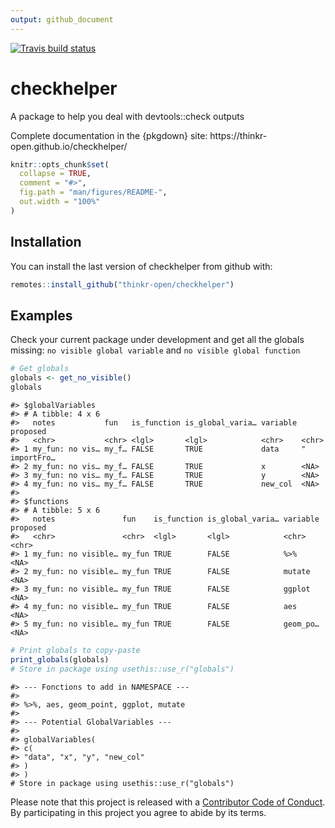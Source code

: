 ```yaml
---
output: github_document
---
```


<!-- README.md is generated from README.Rmd. Please edit that file -->

<!-- badges: start -->
[![Travis build status](https://travis-ci.org/ThinkR-open/checkhelper.svg?branch=master)](https://travis-ci.org/ThinkR-open/checkhelper)
<!-- badges: end -->
  
# checkhelper
A package to help you deal with devtools::check outputs

Complete documentation in the {pkgdown} site: https://thinkr-open.github.io/checkhelper/

```r
knitr::opts_chunk$set(
  collapse = TRUE,
  comment = "#>",
  fig.path = "man/figures/README-",
  out.width = "100%"
)
```


## Installation

You can install the last version of checkhelper from github with:

``` r
remotes::install_github("thinkr-open/checkhelper")
```



## Examples

Check your current package under development and get all the globals missing: `no visible global variable` and `no visible global function`


```r
# Get globals
globals <- get_no_visible()
globals
```
```
#> $globalVariables
#> # A tibble: 4 x 6
#>   notes           fun   is_function is_global_varia… variable proposed     
#>   <chr>           <chr> <lgl>       <lgl>            <chr>    <chr>        
#> 1 my_fun: no vis… my_f… FALSE       TRUE             data     "  importFro…
#> 2 my_fun: no vis… my_f… FALSE       TRUE             x        <NA>         
#> 3 my_fun: no vis… my_f… FALSE       TRUE             y        <NA>         
#> 4 my_fun: no vis… my_f… FALSE       TRUE             new_col  <NA>         
#> 
#> $functions
#> # A tibble: 5 x 6
#>   notes               fun    is_function is_global_varia… variable proposed
#>   <chr>               <chr>  <lgl>       <lgl>            <chr>    <chr>   
#> 1 my_fun: no visible… my_fun TRUE        FALSE            %>%      <NA>    
#> 2 my_fun: no visible… my_fun TRUE        FALSE            mutate   <NA>    
#> 3 my_fun: no visible… my_fun TRUE        FALSE            ggplot   <NA>    
#> 4 my_fun: no visible… my_fun TRUE        FALSE            aes      <NA>    
#> 5 my_fun: no visible… my_fun TRUE        FALSE            geom_po… <NA>
```

```r
# Print globals to copy-paste
print_globals(globals)
# Store in package using usethis::use_r("globals")
```

```
#> --- Fonctions to add in NAMESPACE ---
#> 
#> %>%, aes, geom_point, ggplot, mutate
#> 
#> --- Potential GlobalVariables ---
#> 
#> globalVariables(
#> c(
#> "data", "x", "y", "new_col"
#> )
#> )
# Store in package using usethis::use_r("globals")
```


  Please note that this project is released with a [Contributor Code of Conduct](CODE_OF_CONDUCT.md).
  By participating in this project you agree to abide by its terms.

